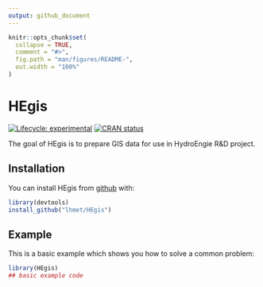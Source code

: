 ```yaml
---
output: github_document
---
```


<!-- README.md is generated from README.Rmd. Please edit that file -->

```r
knitr::opts_chunk$set(
  collapse = TRUE,
  comment = "#>",
  fig.path = "man/figures/README-",
  out.width = "100%"
)
```

# HEgis

<!-- badges: start -->
[![Lifecycle: experimental](https://img.shields.io/badge/lifecycle-experimental-orange.svg)](https://www.tidyverse.org/lifecycle/#experimental)
[![CRAN status](https://www.r-pkg.org/badges/version/HEgis)](https://CRAN.R-project.org/package=HEgis)
<!-- badges: end -->

The goal of HEgis is to prepare GIS data for use in HydroEngie R&D project.

## Installation

You can install HEgis from [github](https://github.com/lhmet/HEgis) with:

``` r
library(devtools)
install_github("lhmet/HEgis")
```

## Example

This is a basic example which shows you how to solve a common problem:

```r
library(HEgis)
## basic example code
```

